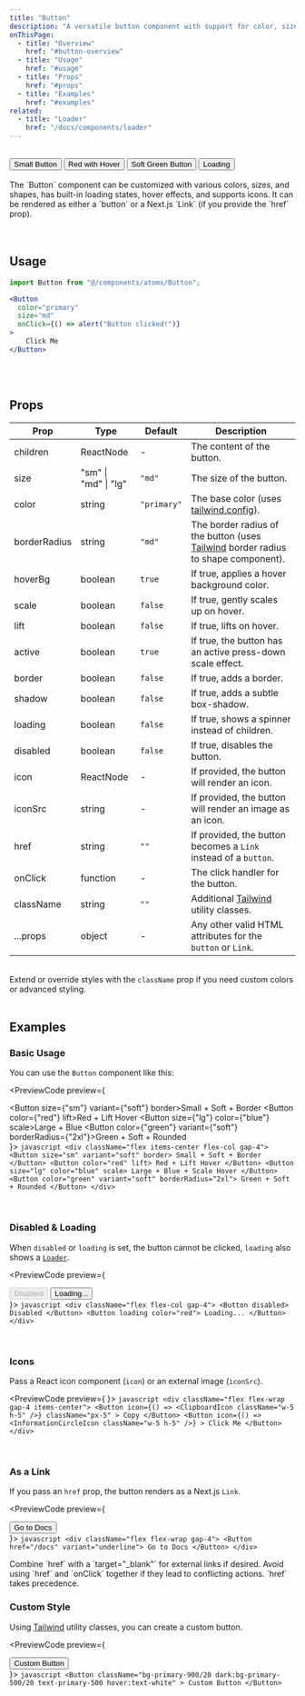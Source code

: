 ```yaml
---
title: "Button"
description: "A versatile button component with support for color, size, shape, etc."
onThisPage:
  - title: "Overview"
    href: "#button-overview"
  - title: "Usage"
    href: "#usage"
  - title: "Props"
    href: "#props"
  - title: "Examples"
    href: "#examples"
related:
  - title: "Loader"
    href: "/docs/components/loader"
---
```


<div id="button-overview" />

<br/>

<div className="flex items-center justify-center">
    <div className="flex items-center flex-col gap-4 mb-8 w-52">
        <Button size={"sm"}>Small Button</Button>
        <Button color={"red"} lift>Red with Hover</Button>
        <Button color={"green"} variant={"soft"} scale>Soft Green Button</Button>
        <Button loading>Loading</Button>
    </div>
</div>


<br/>

<div>
    The `Button` component can be customized with various colors, sizes, and shapes, has built-in loading states, hover effects,
    and supports icons. It can be rendered as either a `button` or a Next.js `Link` (if you provide the `href` prop).
</div>

<br/>
<br/>
<Divider />
<div id="usage" />

## Usage

```jsx
import Button from "@/components/atoms/Button";

<Button
  color="primary"
  size="md"
  onClick={() => alert("Button clicked!")}
>
    Click Me
</Button>
```

<br/>
<br/>
<Divider />
<div id="props" />

## Props

| **Prop**     | **Type**             | **Default** | **Description**                                                                                                                 |
|--------------|----------------------|-------------|---------------------------------------------------------------------------------------------------------------------------------|
| children     | ReactNode            | -           | The content of the button.                                                                                                      |
| size         | "sm" \| "md" \| "lg" | `"md"`      | The size of the button.                                                                                                         |
| color        | string               | `"primary"` | The base color (uses [tailwind.config](/docs/tutorials/config#color-theme)).                                                                 |
| borderRadius | string               | `"md"`      | The border radius of the button (uses [Tailwind](https://tailwindcss.com/docs/border-radius) border radius to shape component). |
| hoverBg      | boolean              | `true`      | If true, applies a hover background color.                                                                                      |
| scale        | boolean              | `false`     | If true, gently scales up on hover.                                                                                             |
| lift         | boolean              | `false`     | If true, lifts on hover.                                                                                                        |
| active       | boolean              | `true`      | If true, the button has an active press-down scale effect.                                                                      |
| border       | boolean              | `false`     | If true, adds a border.                                                                                                         |
| shadow       | boolean              | `false`     | If true, adds a subtle box-shadow.                                                                                              |
| loading      | boolean              | `false`     | If true, shows a spinner instead of children.                                                                                   |
| disabled     | boolean              | `false`     | If true, disables the button.                                                                                                   |
| icon         | ReactNode            | -           | If provided, the button will render an icon.                                                                                    |
| iconSrc      | string               | -           | If provided, the button will render an image as an icon.                                                                        |
| href         | string               | `""`        | If provided, the button becomes a `Link` instead of a `button`.                                                                 |
| onClick      | function             | -           | The click handler for the button.                                                                                               |
| className    | string               | `""`        | Additional [Tailwind](https://tailwindcss.com) utility classes.                                                                 |
| ...props     | object               | -           | Any other valid HTML attributes for the `button` or `Link`.                                                                     |

<br/>
<Info>
    Extend or override styles with the <code>className</code> prop if you need custom colors or advanced styling.
</Info>

<br/>
<Divider />
<br/>

<div id="examples" />

## Examples

### Basic Usage
You can use the `Button` component like this:

<PreviewCode preview={
    <div className="flex items-center flex-col gap-4">
        <Button size={"sm"} variant={"soft"} border>Small + Soft + Border</Button>
        <Button color={"red"} lift>Red + Lift Hover</Button>
        <Button size={"lg"} color={"blue"} scale>Large + Blue</Button>
        <Button color={"green"} variant={"soft"} borderRadius={"2xl"}>Green + Soft + Rounded</Button>
    </div>
}>
    ```javascript
    <div className="flex items-center flex-col gap-4">
        <Button size="sm" variant="soft" border>
            Small + Soft + Border
        </Button>
        <Button color="red" lift>
            Red + Lift Hover
        </Button>
        <Button size="lg" color="blue" scale>
            Large + Blue + Scale Hover
        </Button>
        <Button color="green" variant="soft" borderRadius="2xl">
            Green + Soft + Rounded
        </Button>
    </div>
    ```
</PreviewCode>

<br />

### Disabled & Loading
When `disabled` or `loading` is set, the button cannot be clicked, `loading` also shows a [`Loader`](/docs/components/loader).

<PreviewCode preview={
    <div className="flex flex-col gap-4">
        <Button disabled>Disabled</Button>
        <Button loading color="red">
            Loading...
        </Button>
    </div>
}>
    ```javascript
    <div className="flex flex-col gap-4">
        <Button disabled>
            Disabled
        </Button>
        <Button loading color="red">
            Loading...
        </Button>
    </div>
    ```
</PreviewCode>

<br />

### Icons
Pass a React icon component (`icon`) or an external image (`iconSrc`).

<PreviewCode preview={
    <ButtonIconDemo />
}>
    ```javascript
    <div className="flex flex-wrap gap-4 items-center">
        <Button
            icon={() => <ClipboardIcon className="w-5 h-5" />}
            className="px-5"
        >
            Copy
        </Button>
        <Button
            icon={() => <InformationCircleIcon className="w-5 h-5" />}
        >
            Click Me
        </Button>
    </div>
    ```
</PreviewCode>

<br />

### As a Link
If you pass an `href` prop, the button renders as a Next.js `Link`.

<PreviewCode preview={
    <div className="flex flex-wrap gap-4">
        <Button href="/docs" variant="underline">
            Go to Docs
        </Button>
    </div>
}>
    ```javascript
    <div className="flex flex-wrap gap-4">
        <Button href="/docs" variant="underline">
            Go to Docs
        </Button>
    </div>
    ```
</PreviewCode>

<Tip>
    Combine `href` with a `target="_blank"` for external links if desired.
</Tip>

<Caution>
    Avoid using `href` and `onClick` together if they lead to conflicting actions. `href` takes precedence.
</Caution>

<br />

### Custom Style
Using [Tailwind](https://tailwindcss.com) utility classes, you can create a custom button.

<PreviewCode preview={
    <div className="flex w-full px-2">
        <Button
            className="bg-primary-900/20 dark:bg-primary-500/20 text-primary-500 hover:text-white"
        >
            Custom Button
        </Button>
    </div>
}>
    ```javascript
    <Button
        className="bg-primary-900/20 dark:bg-primary-500/20 text-primary-500 hover:text-white"
    >
        Custom Button
    </Button>
    ```
</PreviewCode>

<br/>
<br/>
<br/>